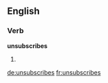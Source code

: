 
==English==

===Verb===
'''unsubscribes'''

# {{third-person singular of|unsubscribe}}

[[de:unsubscribes]]
[[fr:unsubscribes]]